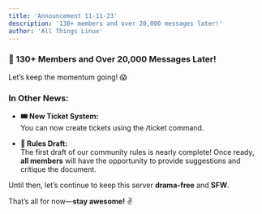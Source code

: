```yaml
---
title: 'Announcement 11-11-23'
description: '130+ members and over 20,000 messages later!'
author: 'All Things Linux'
---
```


### **🚀 130+ Members and Over 20,000 Messages Later!**

Let’s keep the momentum going! 😱

### **In Other News:**

- **🎟️ New Ticket System:**\
  You can now create tickets using the /ticket command.

- **📜 Rules Draft:**\
  The first draft of our community rules is nearly complete! Once ready, **all members** will have the opportunity to provide suggestions and critique the document.

Until then, let’s continue to keep this server **drama-free** and **SFW**.

That’s all for now—**stay awesome!** ✌️
